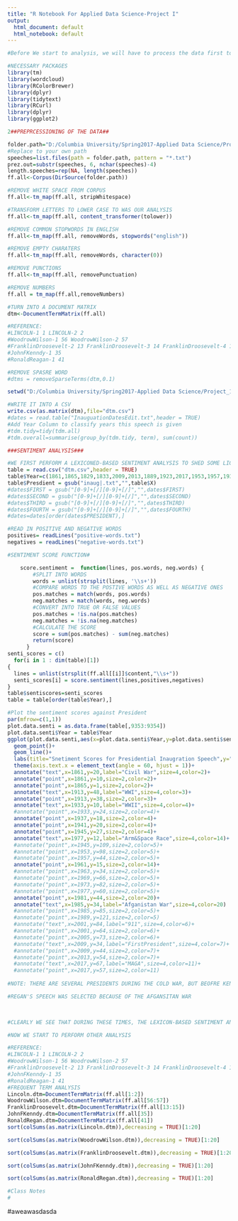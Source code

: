 ```yaml
---
title: "R Notebook For Applied Data Science-Project I"
output:
  html_document: default
  html_notebook: default
---
```

```r
#Before We start to analysis, we will have to process the data first to make sure the data is good to be analyzed.
```

```r
#NECESSARY PACKAGES
library(tm)
library(wordcloud)
library(RColorBrewer)
library(dplyr)
library(tidytext)
library(RCurl)
library(dplyr)
library(ggplot2)

2##PREPRCESSIONING OF THE DATA##

folder.path="D:/Columbia University/Spring2017-Applied Data Science/Project_1_Bz2290/Spr2017-Proj1-bz2290/data/InauguralSpeeches"
#Replace to your own path 
speeches=list.files(path = folder.path, pattern = "*.txt")
prez.out=substr(speeches, 6, nchar(speeches)-4)
length.speeches=rep(NA, length(speeches))
ff.all<-Corpus(DirSource(folder.path))

#REMOVE WHITE SPACE FROM CORPUS
ff.all<-tm_map(ff.all, stripWhitespace)

#TRANSFORM LETTERS TO LOWER CASE TO WAS OUR ANALYSIS
ff.all<-tm_map(ff.all, content_transformer(tolower))

#REMOVE COMMON STOPWORDS IN ENGLISH
ff.all<-tm_map(ff.all, removeWords, stopwords("english"))

#REMOVE EMPTY CHARATERS
ff.all<-tm_map(ff.all, removeWords, character(0))

#REMOVE PUNCTIONS
ff.all<-tm_map(ff.all, removePunctuation)

#REMOVE NUMBERS
ff.all = tm_map(ff.all,removeNumbers)

#TURN INTO A DOCUMENT MATRIX
dtm<-DocumentTermMatrix(ff.all)

#REFERENCE:
#LINCOLN-1 1 LINCOLN-2 2 
#WoodrowWilson-1 56 WoodrowWilson-2 57
#FranklinDroosevelt-2 13 FranklinDroosevelt-3 14 FranklinDroosevelt-4 15
#JohnFKenndy-1 35
#RonaldReagan-1 41

#REMOVE SPASRE WORD
#dtms = removeSparseTerms(dtm,0.1)

setwd("D:/Columbia University/Spring2017-Applied Data Science/Project_1_Bz2290/Spr2017-Proj1-bz2290/data")

#WRITE IT INTO A CSV
write.csv(as.matrix(dtm),file="dtm.csv")
#dates = read.table("InauguationDatesEdit.txt",header = TRUE)
#Add Year Column to classify years this speech is given
#tdm.tidy=tidy(tdm.all)
#tdm.overall=summarise(group_by(tdm.tidy, term), sum(count))
```

```r
###SENTIMENT ANALYSIS###

#WE FIRST PERFORM A LEXICONED-BASED SENTIMENT ANALYSIS TO SHED SOME LIGHT INTO OUR ANALYSIS
table = read.csv("dtm.csv",header = TRUE)
table$Year=c(1861,1865,1829,1833,2009,2013,1889,1923,2017,1953,1957,1933,1937,1941,1945,1853,1989,1789,1793,2001,2005,1885,1893,1945,1929,1857,1881,1845,1809,1813,1817,1821,1977,1797,1961,1825,1963,1837,1969,1973,1981,1985,1877,1901,1801,1805,1869,1873,1921,1841,1909,1993,1997,1897,1901,1913,1917,1849)
table$Presdient = gsub("inaug|.txt","",table$X)
#dates$FIRST = gsub("[0-9]+[/][0-9]+[/]","",dates$FIRST)
#dates$SECOND = gsub("[0-9]+[/][0-9]+[/]","",dates$SECOND)
#dates$THIRD = gsub("[0-9]+[/][0-9]+[/]","",dates$THIRD)
#dates$FOURTH = gsub("[0-9]+[/][0-9]+[/]","",dates$FOURTH)
#dates=dates[order(dates$PRESIDENT),]

#READ IN POSITIVE AND NEGATIVE WORDS
positives= readLines("positive-words.txt")
negatives = readLines("negative-words.txt")

#SENTIMENT SCORE FUNCTION#

    score.sentiment =  function(lines, pos.words, neg.words) {
        #SPLIT INTO WORDS
        words = unlist(strsplit(lines, '\\s+'))
        #COMPARE WORDS TO THE POSTIVE WORDS AS WELL AS NEGATIVE ONES
        pos.matches = match(words, pos.words)
        neg.matches = match(words, neg.words)
        #CONVERT INTO TRUE OR FALSE VALUES
        pos.matches = !is.na(pos.matches)
        neg.matches = !is.na(neg.matches)
        #CALCULATE THE SCORE
        score = sum(pos.matches) - sum(neg.matches)
        return(score)
      }
senti_scores = c()
  for(i in 1 : dim(table)[1])
{
  lines = unlist(strsplit(ff.all[[i]]$content,"\\s+"))
  senti_scores[i] = score.sentiment(lines,positives,negatives)
}
table$sentiscores=senti_scores
table = table[order(table$Year),]

#Plot the sentiment scores against President
par(mfrow=c(1,1))
plot.data.senti = as.data.frame(table[,9353:9354])
plot.data.senti$Year = table$Year
ggplot(plot.data.senti,aes(x=plot.data.senti$Year,y=plot.data.senti$sentiscores))+
  geom_point()+
  geom_line()+
  labs(title="Snetiment Scores for Presidential Inaugration Speech",y="Sentiment Scores",x = "Years")+
  theme(axis.text.x = element_text(angle = 60, hjust = 1))+
  annotate("text",x=1861,y=20,label="Civil War",size=4,color=2)+
  annotate("point",x=1861,y=10,size=2,color=2)+
  annotate("point",x=1865,y=1,size=2,color=2)+
  annotate("text",x=1913,y=48,label="WWI",size=4,color=3)+
  annotate("point",x=1913,y=38,size=2,color=3)+
  annotate("text",x=1933,y=10,label="WWII",size=4,color=4)+
  #annotate("point",x=1933,y=24,size=2,color=4)+
  annotate("point",x=1937,y=18,size=2,color=4)+
  annotate("point",x=1941,y=20,size=2,color=4)+
  annotate("point",x=1945,y=27,size=2,color=4)+
  annotate("text",x=1977,y=12,label="Arm&Space Race",size=4,color=14)+
  #annotate("point",x=1945,y=109,size=2,color=5)+
  #annotate("point",x=1953,y=98,size=2,color=5)+
  #annotate("point",x=1957,y=44,size=2,color=5)+
  annotate("point",x=1961,y=15,size=2,color=14)+
  #annotate("point",x=1963,y=34,size=2,color=5)+
  #annotate("point",x=1969,y=66,size=2,color=5)+
  #annotate("point",x=1973,y=82,size=2,color=5)+
  #annotate("point",x=1977,y=60,size=2,color=5)+
  annotate("point",x=1981,y=44,size=2,color=20)+
  annotate("text",x=1985,y=34,label="Afganistan War",size=4,color=20)
  #annotate("point",x=1985,y=85,size=2,color=5)+
  #annotate("point",x=1989,y=121,size=2,color=5)
  #annotate("text",x=2001,y=84,label="911",size=4,color=6)+
  #annotate("point",x=2001,y=64,size=2,color=6)+
  #annotate("point",x=2005,y=73,size=2,color=6)+
  #annotate("text",x=2009,y=34,label="FirstPresident",size=4,color=7)+
  #annotate("point",x=2009,y=44,size=2,color=7)+
  #annotate("point",x=2013,y=54,size=2,color=7)+
  #annotate("text",x=2017,y=67,label="MAGA",size=4,color=11)+
  #annotate("point",x=2017,y=57,size=2,color=11)
 
#NOTE: THERE ARE SEVERAL PRESIDENTS DURING THE COLD WAR, BUT BEOFRE KENNDY'S SPEECH WAS GIVEN, THE THEART FROM THE SOVIET HAVE REACHED A HIGHER LEVEL WITH THE LANUACH OF ITS ICBM MISSLE AND SATELLLITE. THERE ARE ALSO EVENTS HAPPENED IN CUBA THAT INTENSIFIED THE RELATIONSHIP BETWEEN U.S. AND CUBAN. HENCE HIS SPEECH WAS ADOPTED.

#REGAN'S SPEECH WAS SELECTED BECAUSE OF THE AFGANSITAN WAR

  
```


```r
#CLEARLY WE SEE THAT DURING THESE TIMES, THE LEXICON-BASED SENTIMENT ANALYSIS SHOW THAT PRESIDENT DURING THESE TIMES UTLIZED MORE NEGATIVE WORDS THAN OTHER TIME, WHICH IS A REASONABLE RESULT.

#NOW WE START TO PERFORM OTHER ANALYSIS
```

```r
#REFERENCE:
#LINCOLN-1 1 LINCOLN-2 2 
#WoodrowWilson-1 56 WoodrowWilson-2 57
#FranklinDroosevelt-2 13 FranklinDroosevelt-3 14 FranklinDroosevelt-4 15
#JohnFKenndy-1 35
#RonaldReagan-1 41
#FREQUENT TERM ANALYSIS
Lincoln.dtm=DocumentTermMatrix(ff.all[1:2])
WoodrowWilson.dtm=DocumentTermMatrix(ff.all[56:57])
FranklinDroosevelt.dtm=DocumentTermMatrix(ff.all[13:15])
JohnFKenndy.dtm=DocumentTermMatrix(ff.all[35])
RonaldRegan.dtm=DocumentTermMatrix(ff.all[41])
sort(colSums(as.matrix(Lincoln.dtm)),decreasing = TRUE)[1:20]
```

```r
sort(colSums(as.matrix(WoodrowWilson.dtm)),decreasing = TRUE)[1:20]

```
```r
sort(colSums(as.matrix(FranklinDroosevelt.dtm)),decreasing = TRUE)[1:20]

```

```r
sort(colSums(as.matrix(JohnFKenndy.dtm)),decreasing = TRUE)[1:20]

```

```r
sort(colSums(as.matrix(RonaldRegan.dtm)),decreasing = TRUE)[1:20]

```

```r
#Class Notes
#
```
#aweawasdasda 
